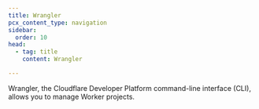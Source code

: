 ```yaml
---
title: Wrangler
pcx_content_type: navigation
sidebar:
  order: 10
head:
  - tag: title
    content: Wrangler

---
```



Wrangler, the Cloudflare Developer Platform command-line interface (CLI), allows you to manage Worker projects.

<DirectoryListing descriptions />
